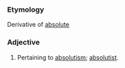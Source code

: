 ===Etymology===
Derivative of [[absolute]]
===Adjective===
#Pertaining to [[absolutism]]; [[absolutist]].